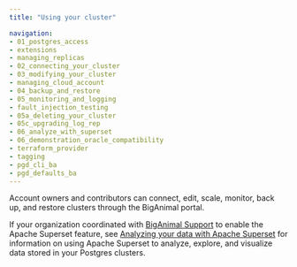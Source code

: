 ```yaml
---
title: "Using your cluster"

navigation: 
- 01_postgres_access
- extensions
- managing_replicas
- 02_connecting_your_cluster
- 03_modifying_your_cluster
- managing_cloud_account
- 04_backup_and_restore
- 05_monitoring_and_logging
- fault_injection_testing
- 05a_deleting_your_cluster
- 05c_upgrading_log_rep
- 06_analyze_with_superset
- 06_demonstration_oracle_compatibility
- terraform_provider
- tagging
- pgd_cli_ba
- pgd_defaults_ba
---
```


Account owners and contributors can connect, edit, scale, monitor, back up, and restore clusters through the BigAnimal portal.

If your organization coordinated with [BigAnimal Support](../overview/support) to enable the Apache Superset feature, see [Analyzing your data with Apache Superset](06_analyze_with_superset) for information on using Apache Superset to analyze, explore, and visualize data stored in your Postgres clusters.
